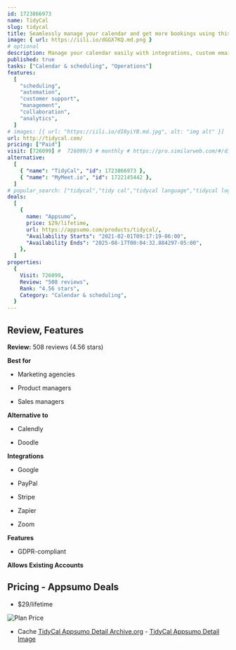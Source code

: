 ```yaml
---
id: 1723866973
name: TidyCal
slug: tidycal
title: Seamlessly manage your calendar and get more bookings using this powerful scheduling tool
image: { url: https://iili.io/dGGX7KQ.md.png }
# optional
description: Manage your calendar easily with integrations, custom email reminders, auto-created meeting URLs, and moreCreate free and paid booking options with custom booking pages that sync to your calendar
published: true
tasks: ["Calendar & scheduling", "Operations"]
features:
  [
    "scheduling",
    "automation",
    "customer support",
    "management",
    "collaboration",
    "analytics",
  ]
# images: [{ url: "https://iili.io/dI8yiYB.md.jpg", alt: "img alt" }]
url: http://tidycal.com/
pricing: ["Paid"]
visit: [726099] #  726099/3 # monthly # https://pro.similarweb.com/#/digitalsuite/websiteanalysis/home
alternative:
  [
    { "name": "TidyCal", "id": 1723866973 },
    { "name": "MyMeet.io", "id": 1722145442 },
  ]
# popular_search: ["tidycal","tidy cal","tidycal language","tidycal login","tidy call","tidycal","grid.upgrade"]
deals:
  [
    {
      name: "Appsumo",
      price: $29/lifetime,
      url: https://appsumo.com/products/tidycal/,
      "Availability Starts": "2021-02-01T09:17:19-06:00",
      "Availability Ends": "2025-08-17T00:04:32.884297-05:00",
    },
  ]
properties:
  {
    Visit: 726099,
    Review: "508 reviews",
    Rank: "4.56 stars",
    Category: "Calendar & scheduling",
  }
---
```


## Review, Features

**Review:** 508 reviews (4.56 stars)

**Best for**

- Marketing agencies

- Product managers

- Sales managers

**Alternative to**

- Calendly

- Doodle

**Integrations**

- Google

- PayPal

- Stripe

- Zapier

- Zoom

**Features**

- GDPR-compliant

**Allows Existing Accounts**

## Pricing - Appsumo Deals

- $29/lifetime

<Img src="https://iili.io/dGMmwLF.png" alt="Plan Price" />

- Cache [TidyCal Appsumo Detail Archive.org](https://web.archive.org/web/*/https://appsumo.com/products/tidycal/) - [TidyCal Appsumo Detail Image](https://iili.io/dGMmyIS.png)
